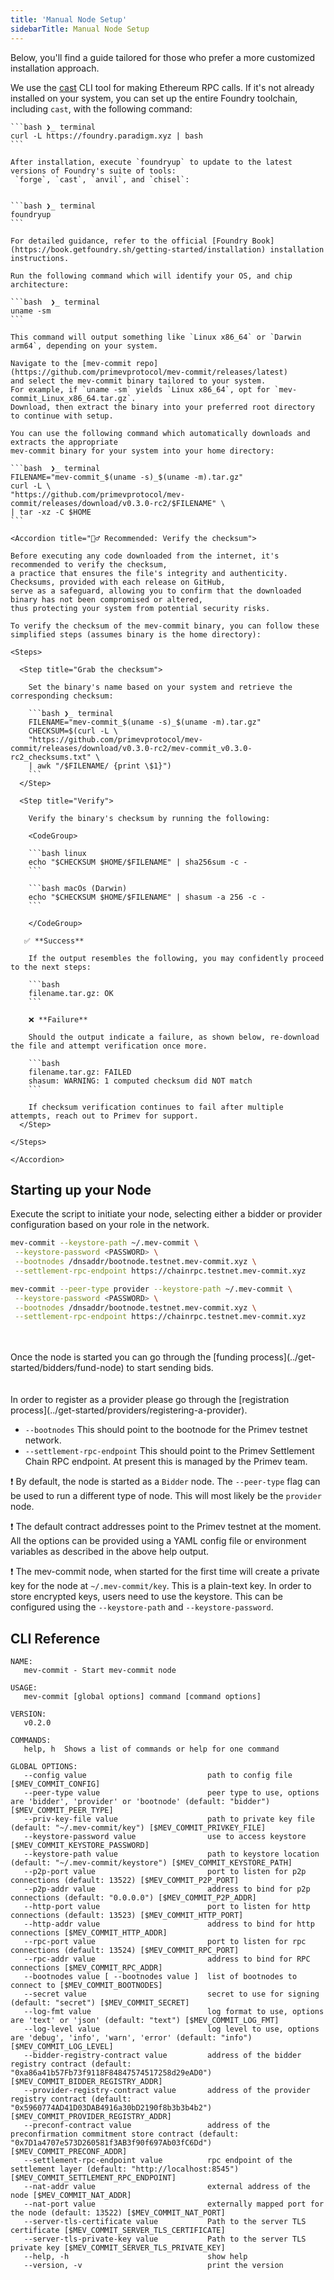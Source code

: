 ```yaml
---
title: 'Manual Node Setup'
sidebarTitle: Manual Node Setup
---
```


Below, you'll find a guide tailored for those who prefer a more customized installation approach.

<Steps titleSize="h3">

  <Step title="Install cast">
  
  We use the [cast](https://book.getfoundry.sh/cast/) CLI tool for making Ethereum RPC calls.
  If it's not already installed on your system, you can set up the entire Foundry toolchain, including `cast`, with the following command:

    ```bash ❯_ terminal
    curl -L https://foundry.paradigm.xyz | bash
    ```

    After installation, execute `foundryup` to update to the latest versions of Foundry's suite of tools:
     `forge`, `cast`, `anvil`, and `chisel`:


    ```bash ❯_ terminal
    foundryup
    ```

    For detailed guidance, refer to the official [Foundry Book](https://book.getfoundry.sh/getting-started/installation) installation instructions.

  </Step>

  <Step title="Check your CPU architecture">

    Run the following command which will identify your OS, and chip architecture:

    ```bash  ❯_ terminal
    uname -sm
    ```

    This command will output something like `Linux x86_64` or `Darwin arm64`, depending on your system.

  </Step>
  <Step title="Get the mev-commit binary">

    Navigate to the [mev-commit repo](https://github.com/primevprotocol/mev-commit/releases/latest)
    and select the mev-commit binary tailored to your system.
    For example, if `uname -sm` yields `Linux x86_64`, opt for `mev-commit_Linux_x86_64.tar.gz`.
    Download, then extract the binary into your preferred root directory to continue with setup.

    You can use the following command which automatically downloads and extracts the appropriate
    mev-commit binary for your system into your home directory:

    ```bash  ❯_ terminal
    FILENAME="mev-commit_$(uname -s)_$(uname -m).tar.gz"
    curl -L \
    "https://github.com/primevprotocol/mev-commit/releases/download/v0.3.0-rc2/$FILENAME" \
    | tar -xz -C $HOME
    ```

    <Accordion title="🕵️‍♂️ Recommended: Verify the checksum">

    Before executing any code downloaded from the internet, it's recommended to verify the checksum,
    a practice that ensures the file's integrity and authenticity. Checksums, provided with each release on GitHub,
    serve as a safeguard, allowing you to confirm that the downloaded binary has not been compromised or altered,
    thus protecting your system from potential security risks.

    To verify the checksum of the mev-commit binary, you can follow these simplified steps (assumes binary is the home directory):

    <Steps>

      <Step title="Grab the checksum">

        Set the binary's name based on your system and retrieve the corresponding checksum:

        ```bash ❯_ terminal
        FILENAME="mev-commit_$(uname -s)_$(uname -m).tar.gz"
        CHECKSUM=$(curl -L \
        "https://github.com/primevprotocol/mev-commit/releases/download/v0.3.0-rc2/mev-commit_v0.3.0-rc2_checksums.txt" \
        | awk "/$FILENAME/ {print \$1}")
        ```
      </Step>

      <Step title="Verify">

        Verify the binary's checksum by running the following:

        <CodeGroup>

        ```bash linux
        echo "$CHECKSUM $HOME/$FILENAME" | sha256sum -c -
        ```

        ```bash macOs (Darwin)
        echo "$CHECKSUM $HOME/$FILENAME" | shasum -a 256 -c -
        ```

        </CodeGroup>

       ✅ **Success**

        If the output resembles the following, you may confidently proceed to the next steps:

        ```bash
        filename.tar.gz: OK
        ```

        ❌ **Failure**

        Should the output indicate a failure, as shown below, re-download the file and attempt verification once more.

        ```bash
        filename.tar.gz: FAILED
        shasum: WARNING: 1 computed checksum did NOT match
        ```

        If checksum verification continues to fail after multiple attempts, reach out to Primev for support.
      </Step>

    </Steps>

    </Accordion>

  </Step>

</Steps>

## Starting up your Node

Execute the script to initiate your node, selecting either a bidder or provider configuration based on your role in the network.

<CodeGroup>

   ```bash ❯_ bidder
   mev-commit --keystore-path ~/.mev-commit \
    --keystore-password <PASSWORD> \
	--bootnodes /dnsaddr/bootnode.testnet.mev-commit.xyz \
	--settlement-rpc-endpoint https://chainrpc.testnet.mev-commit.xyz
   ```

   ```bash ❯_ provider
   mev-commit --peer-type provider --keystore-path ~/.mev-commit \
    --keystore-password <PASSWORD> \
	--bootnodes /dnsaddr/bootnode.testnet.mev-commit.xyz \
	--settlement-rpc-endpoint https://chainrpc.testnet.mev-commit.xyz
   ```

</CodeGroup>

<CardGroup cols={2}>
   <div className="inline-card-header">
      <Card title="Bidders" icon="user-bounty-hunter">
         <br/><br/>
         Once the node is started you can go through the [funding process](../get-started/bidders/fund-node) to start sending bids.
      </Card>
    </div>
    <div className="inline-card-header">
      <Card title="Providers" icon="network-wired">
         <br/><br/>
         In order to register as a provider please go through the [registration process](../get-started/providers/registering-a-provider).
      </Card>
    </div>
</CardGroup>

- `--bootnodes` This should point to the bootnode for the Primev testnet network.
- `--settlement-rpc-endpoint` This should point to the Primev Settlement Chain RPC endpoint. At present this is managed by the Primev team.

❗ By default, the node is started as a `Bidder` node. The `--peer-type` flag can be used to run a different type of node. This will most likely be the `provider` node.

❗ The default contract addresses point to the Primev testnet at the moment. All the options can be provided using a YAML config file or environment variables as described in the above help output.

❗ The mev-commit node, when started for the first time will create a private key for the node at `~/.mev-commit/key`. This is a plain-text key. In order to store encrypted keys, users need to use the keystore. This can be configured using the `--keystore-path` and `--keystore-password`.

## CLI Reference

  ```shell
  NAME:
     mev-commit - Start mev-commit node

  USAGE:
     mev-commit [global options] command [command options]

  VERSION:
     v0.2.0

  COMMANDS:
     help, h  Shows a list of commands or help for one command

  GLOBAL OPTIONS:
     --config value                           path to config file [$MEV_COMMIT_CONFIG]
     --peer-type value                        peer type to use, options are 'bidder', 'provider' or 'bootnode' (default: "bidder") [$MEV_COMMIT_PEER_TYPE]
     --priv-key-file value                    path to private key file (default: "~/.mev-commit/key") [$MEV_COMMIT_PRIVKEY_FILE]
     --keystore-password value                use to access keystore [$MEV_COMMIT_KEYSTORE_PASSWORD]
     --keystore-path value                    path to keystore location (default: "~/.mev-commit/keystore") [$MEV_COMMIT_KEYSTORE_PATH]
     --p2p-port value                         port to listen for p2p connections (default: 13522) [$MEV_COMMIT_P2P_PORT]
     --p2p-addr value                         address to bind for p2p connections (default: "0.0.0.0") [$MEV_COMMIT_P2P_ADDR]
     --http-port value                        port to listen for http connections (default: 13523) [$MEV_COMMIT_HTTP_PORT]
     --http-addr value                        address to bind for http connections [$MEV_COMMIT_HTTP_ADDR]
     --rpc-port value                         port to listen for rpc connections (default: 13524) [$MEV_COMMIT_RPC_PORT]
     --rpc-addr value                         address to bind for RPC connections [$MEV_COMMIT_RPC_ADDR]
     --bootnodes value [ --bootnodes value ]  list of bootnodes to connect to [$MEV_COMMIT_BOOTNODES]
     --secret value                           secret to use for signing (default: "secret") [$MEV_COMMIT_SECRET]
     --log-fmt value                          log format to use, options are 'text' or 'json' (default: "text") [$MEV_COMMIT_LOG_FMT]
     --log-level value                        log level to use, options are 'debug', 'info', 'warn', 'error' (default: "info") [$MEV_COMMIT_LOG_LEVEL]
     --bidder-registry-contract value         address of the bidder registry contract (default: "0xa86a41b57Fb73f9118F84847574517258d29eAD0") [$MEV_COMMIT_BIDDER_REGISTRY_ADDR]
     --provider-registry-contract value       address of the provider registry contract (default: "0x5960774AD41D03DAB4916a30bD2190f8b3b3b4b2") [$MEV_COMMIT_PROVIDER_REGISTRY_ADDR]
     --preconf-contract value                 address of the preconfirmation commitment store contract (default: "0x7D1a4707e573D260581f3AB3f90f697Ab03fC6Dd") [$MEV_COMMIT_PRECONF_ADDR]
     --settlement-rpc-endpoint value          rpc endpoint of the settlement layer (default: "http://localhost:8545") [$MEV_COMMIT_SETTLEMENT_RPC_ENDPOINT]
     --nat-addr value                         external address of the node [$MEV_COMMIT_NAT_ADDR]
     --nat-port value                         externally mapped port for the node (default: 13522) [$MEV_COMMIT_NAT_PORT]
     --server-tls-certificate value           Path to the server TLS certificate [$MEV_COMMIT_SERVER_TLS_CERTIFICATE]
     --server-tls-private-key value           Path to the server TLS private key [$MEV_COMMIT_SERVER_TLS_PRIVATE_KEY]
     --help, -h                               show help
     --version, -v                            print the version
  ```

